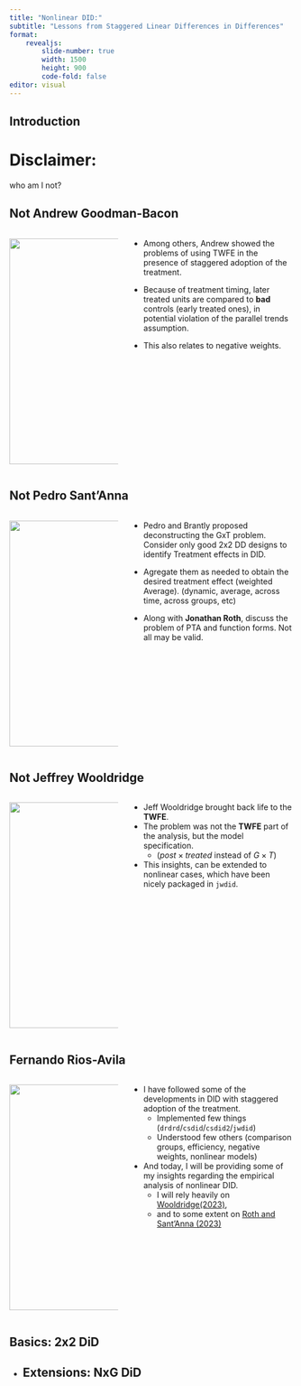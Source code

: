 ```yaml
---
title: "Nonlinear DID:"
subtitle: "Lessons from Staggered Linear Differences in Differences"
format: 
    revealjs:
        slide-number: true
        width: 1500
        height: 900
        code-fold: false
editor: visual    
---
```


## Introduction

# Disclaimer:
who am I not?

## Not Andrew Goodman-Bacon 

:::: {.columns}

::: {.column width="40%"}
![](images/paste-5.png){width="400"}

:::

::: {.column width="60%"}

- Among others, Andrew showed the problems of using TWFE in the presence of staggered adoption of the treatment.

- Because of treatment timing, later treated units are compared to **bad** controls (early treated ones), in potential violation of the parallel trends assumption.

- This also relates to negative weights.

:::

::::

## Not Pedro Sant'Anna 

:::: {.columns}

::: {.column width="40%"}
![](images/paste-4.png){width="400"}
:::

::: {.column width="60%"}

- Pedro and Brantly proposed deconstructing the GxT problem. Consider only good 2x2 DD designs to identify Treatment effects in DID.
- Agregate them as needed to obtain the desired treatment effect (weighted Average). (dynamic, average, across time, across groups, etc)
  
- Along with **Jonathan Roth**, discuss the problem of PTA and function forms. Not all may be valid.

:::

::::

## Not Jeffrey Wooldridge 

:::: {.columns}

::: {.column width="40%"}
![](images/paste-1.png){width="400"}

:::

::: {.column width="60%"}

- Jeff Wooldridge brought back life to the **TWFE**. 
- The problem was not the **TWFE** part of the analysis, but the model specification. 
  - ($post \times treated$ instead of $G \times T$)
- This insights, can be extended to nonlinear cases, which have been nicely packaged in `jwdid`.

:::

::::

## Fernando Rios-Avila  

:::: {.columns}

::: {.column width="40%"}
![](images/paste-7.png){width="400"}

:::

::: {.column width="60%"}

- I have followed some of the developments in DID with staggered adoption of the treatment. 
  - Implemented few things (`drdrd`/`csdid`/`csdid2`/`jwdid`)
  - Understood few others (comparison groups, efficiency, negative weights, nonlinear models)
- And today, I will be providing some of my insights regarding the empirical analysis of nonlinear DID.
  - I will rely heavily on [Wooldridge(2023)](https://academic.oup.com/ectj/article/26/3/C31/7250479), 
  - and to some extent on [Roth and Sant'Anna (2023)](https://onlinelibrary.wiley.com/doi/abs/10.3982/ECTA19402)

:::

::::

## Basics: 2x2 DiD

- 
## Extensions: NxG DiD